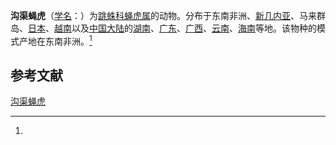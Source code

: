 {{Speciesbox
| name = 沟渠蝇虎
| status = 
| status_system = 
| image = Plexippus_petersi_(jumping_spider)_on_a_human_finger_at_golden_hour.jpg
| genus = Plexippus
| species = petersi
| authority = (Karsch, 1878)<ref name='id14836'>{{cite web| url =http://www.bioinfo.cn/db05/BjdwSpecies.php?action=view&id=14836| title =沟渠蝇虎| work =《中国动物物种编目数据库》| publisher =中国科学院微生物研究所| author =中国科学院动物研究所| accessdate =2009-04-28| deadurl =yes| archiveurl =https://web.archive.org/web/20160305014222/http://www.bioinfo.cn/db05/BjdwSpecies.php?action=view&id=14836| archivedate =2016-03-05}}</ref>
}}

'''沟渠蝇虎'''（[[学名|学名]]：{{lang|la|''Plexippus petersi''}}）为[[跳蛛科|跳蛛科]][[蝇虎属|蝇虎属]]的动物。分布于东南非洲、[[新几内亚|新几内亚]]、马来群岛、[[日本|日本]]、[[越南|越南]]以及[[中国大陆|中国大陆]]的[[湖南|湖南]]、[[广东|广东]]、[[广西|广西]]、[[云南|云南]]、[[海南|海南]]等地。该物种的模式产地在东南非洲。<ref name='id14836'/>

== 参考文献 ==
{{reflist}}

{{Wikispecies|Plexippus petersi}}
{{Taxonbar|from=Q2142304}}

[[Category:蝇虎属|沟渠蝇虎]]


{{蜘蛛小作品}}